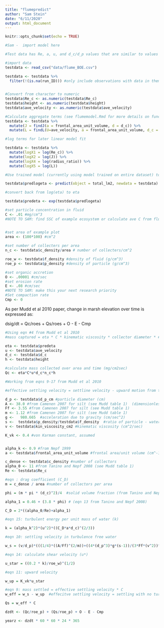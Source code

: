 ```yaml
---
title: "flumepredict"
author: "Sam Stein"
date: "6/11/2020"
output: html_document
---
```


```r
knitr::opts_chunk$set(echo = TRUE)
```

```r

#Sam -  import model here

#Test data has Re, a, u, and d_c/d_p values that are similar to values from previous flume experiments (ie Re values <600, particles consistent with silt, etc)

#import data
testdata <- read_csv("data/flume_BOE.csv")

```

```r

testdata <- testdata %>%
  filter(!(is.na(run_ID))) #only include observations with data in them

  
#Convert from character to numeric
testdata$Re_c <- as.numeric(testdata$Re_c)
testdata$height <- as.numeric(testdata$height)
testdata$ave_velocity <- as.numeric(testdata$ave_velocity)

#Calculate aggregate terms (see flumemodel.Rmd for more details on functions)
testdata <- testdata %>%
  mutate(J = findJ(a = frontal_area_unit_volume, d = d_c)) %>%
  mutate(L = findL(U=ave_velocity, a = frontal_area_unit_volume, d_c = d_c, mu=kin_viscosity_cm2))

#log terms for later linear model fit

testdata <- testdata %>%
  mutate(logX1 = log(Re_c)) %>%
  mutate(logX2 = log(J)) %>%
  mutate(logX4 = log(radius_ratio)) %>%
  mutate(logX5 = log(L)) 


```


```r

#Use trained model (currently using model trained on entire dataset) to predict eta value

testdata$predlogeta <- predict(object = total_lm2, newdata = testdata)

#convert back from log(eta) to eta

testdata$predeta <- exp(testdata$predlogeta)

```

```r


#set particle concentration in fluid
C <- .01 #mg/cm^3
#NOTE TO SAM: find SSC of example ecosystem or calculate ave C from flume studies


#set area of example plot
area <- (100*100) #cm^2
  
#set number of collecters per area
n_c <- testdata$c_density/area # number of collecters/cm^2

roe_w <- testdata$f_density #density of fluid (g/cm^3)
roe_p <- testdata$p_density #density of particle (g/cm^3)

#set organic accretion
O <- .00001 #cm/sec
#set erosion rate 
E <- .08 #cm/sec
#NOTE TO SAM: make this your next research priority
#Set compaction rate
Cmp <- 0

```

As per Mudd et al 2010 paper, change in marsh elevation over time is expressed as: 

dsig/dt = Qc/roes + Qs/roes + O - E - Cmp

```r

#Using eqn #4 from Mudd et al 2010
#mass captured = eta * C * kinematic viscosity * collector diameter * # collectors/area * height 

eta <- testdata$predeta
u <- testdata$ave_velocity
d_c <- testdata$d_c
h <- testdata$height

#calculate mass collected over area and time (mg/cm2sec)
Qc <- eta*C*u*d_c*n_c*h

```

```r

#Working from eqns 9-17 from Mudd et al 2010

#effective settling velocity = settline velocity - upward motion from turbulence 

d_p <- testdata$d_p_cm #particle diameter (cm)
A <- 38.0 #from Camenen 2007 for silt (see Mudd table 1)  (dimensionless coefs based on particle material/shape)
Ff <- 3.55 #from Camenen 2007 for silt (see Mudd table 1)  
m <- 1.12 #from Camenen 2007 for silt (see Mudd table 1)  
g <-   980.665  #acceleration due to gravity (cm/sec^2)
s <-  testdata$p_density/testdata$f_density  #ratio of particle - water density 
v <- testdata$kin_viscosity_cm2 #kinematic viscosity (cm^2/sec)

K_vk <- 0.4 #von Karman constant, assumed


alpha_k <- 0.9 #from Nepf 1999
a <- testdata$frontal_area_unit_volume #frontal area/unit volume (cm^-1)  

c_dense <- testdata$c_density #number of collectors
alpha_0 <- 11 #from Tanino and Nepf 2008 (see Mudd table 1)
Re <- testdata$Re_c

#eqn : drag coefficient (C_D) 
m = c_dense / area #number of collectors per area

phi = (m * pi * (d_c)^2)/4  #solid volume fraction (from Tanino and Nepf 2008)

alpha_1 = 0.46 + (3.8 * phi) # (eqn 13 from Tanino and Nepf 2008)

C_D = 2*((alpha_0/Re)+alpha_1)

#eqn 15: turbulent energy per unit mass of water (k) 

k = (alpha_k^2)*(u^2)*((C_D*a*d_c)^(2/3))

#eqn 10: settling velocity in turbulence free water

w_s = (v/d_p)*(((1/4)*((A/Ff)^(2/m))+((4*(d_p^3)*g*(s-1))/(3*Ff*(v^2))^(1/m))^(1/2)-(1/2)*(A/Ff)^(1/m))^m)

#eqn 14: calculate shear velocity (u*)

u_star = ((0.2 * k)/roe_w)^(1/2)

#eqn 11: upward velocity 

w_up = K_vk*u_star 

#eqn 9: mass settled = effective settling velocity * C
w_eff = w_s - w_up  #effecitve settling velocity = settling with no turbulence - upward motion from turbulence 

Qs = w_eff * C

```


```r


dzdt <- (Qc/roe_p) + (Qs/roe_p) + O - E - Cmp

yearz <- dzdt * 60 * 60 * 24 * 365
```


